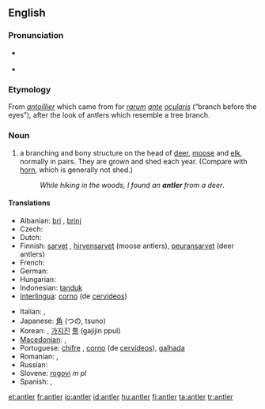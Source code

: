 ==English==
{{wikipedia}}

===Pronunciation===
* {{a|UK}} {{IPA|/ˈænt.lə(ɹ)/}} {{SAMPA|/{nt.l@(r)/}}
* {{audio|en-us-antler.ogg|Audio (US)}}

===Etymology===
From {{etyl|fr}} ''[[antoillier]]'' which came from {{etyl|la}} for ''[[rarum]] [[ante]] [[ocularis]]'' (“branch before the eyes”), after the look of antlers which resemble a tree branch.

===Noun===
{{en-noun}}

# a branching and bony structure on the head of [[deer]], [[moose]] and [[elk]], normally in pairs. They are grown and shed each year. (Compare with [[horn]], which is generally not shed.)
#: ''While hiking in the woods, I found an '''antler''' from a deer''.

====Translations====
{{trans-top|bony structure on the head of deer, moose and elk}}
* Albanian: [[bri]] {{s}}, [[brinj]] {{p}}
* Czech: {{t-|cs|paroh|m}}
* Dutch: {{t+|nl|gewei|n}}
* Finnish: [[sarvet]] {{p}}, [[hirvensarvet]] (moose antlers), [[peuransarvet]] (deer antlers)
* French: {{t+|fr|bois|m}}
* German: {{t+|de|Geweih|n}}
* Hungarian: {{t+|hu|agancs}}
* Indonesian: [[tanduk]]
* [[Interlingua]]: [[corno]] (de [[cervideo]]s)
{{trans-mid}}
* Italian: {{t+|it|corno|s}}, {{t-|it|corna|p}}
* Japanese: [[角]] (つの, tsuno)
* Korean: {{t-|ko|뿔|tr=ppul|sc=Hang}}, [[가지진]] [[뿔]] (gajijin ppul)
* [[Macedonian]]: {{t|mk|роговје|n|tr=rógovje|sc=Cyrl}},  {{t|mk|рог|m|tr=rog|sc=Cyrl}}
* Portuguese: [[chifre]] {{m}}, [[corno]] {{m}} (de [[cervídeo]]s), [[galhada]] {{f}}
* Romanian: {{t-|ro|corn|s}}, {{t-|ro|coarne|p}}
* Russian: {{t-|ru|рога|p|sc=Cyrl}}
* Slovene: [[rogovi]] ''m pl''
* Spanish: {{t+|es|cornamenta|f}}, {{t+|es|asta|f}}
{{trans-bottom}}

[[et:antler]]
[[fr:antler]]
[[io:antler]]
[[id:antler]]
[[hu:antler]]
[[fi:antler]]
[[ta:antler]]
[[tr:antler]]